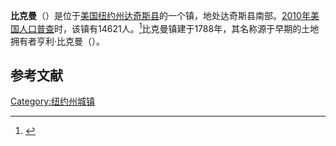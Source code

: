 {{Infobox settlement
|official_name            = 比克曼
|settlement_type          = 镇
|nickname                 =
|motto                    = "One of the Original Towns"

<!-- Images -->
|image_skyline            =
|imagesize                =
|image_caption            =
|image_flag               =
|image_seal               = <!-- 檔案不存在 Seal of the Town of Beekman.png ，可從英文維基百科取得 -->

<!-- Maps -->
|pushpin_map              = 
|pushpin_label_position   = <!-- the position of the pushpin label: left, right, top, bottom, none -->
|pushpin_map_caption      =
|pushpin_mapsize          =
|image_map                = Dutchess County New York incorporated areas Beekman highlighted.svg
|mapsize                  = 220px
|map_caption              =
|image_map1               =
|mapsize1                 =
|map_caption1             =

<!-- Location -->
|coordinates_region       = US-NY
|subdivision_type         = [[国家|国家]]
|subdivision_name         = [[美国|美国]]
|subdivision_type1        = [[美国行政区划|州]]
|subdivision_name1        = [[纽约州|纽约州]]
|subdivision_type2        = [[纽约州行政区划|县]]
|subdivision_name2        = [[达奇斯县|达奇斯县]]
|government_footnotes     =
|government_type          =
|established_title        = Established
|established_date         = 1788

<!-- Area -->
|unit_pref  =  Imperial
|area_footnotes           =
|area_magnitude           =
|area_total_km2           = 78.6
|area_land_km2            = 77.3
|area_water_km2           = 1.3
|area_total_sq_mi         = 
|area_land_sq_mi          = 
|area_water_sq_mi         = 

<!-- Population -->
|population_as_of         = [[2010年美国人口普查|2010]]
|population_footnotes     =
|population_total         = 14621
|population_density_km2   = 189.2
|population_density_sq_mi = 

<!-- General information -->
|timezone                 = [[美国东部时间|EST]]
|utc_offset               = -5
|timezone_DST             = EDT
|utc_offset_DST           = -4
|elevation_footnotes      =
|elevation_m              = 131
|elevation_ft             = 430
|latd                     = 41 |latm = 36 |lats = 34 |latNS = N
|longd                    = 73 |longm = 42 |longs = 31 |longEW = W

<!-- Area/postal codes & others -->
|postal_code_type         = [[美国邮政编码|邮政编码]]
|postal_code              = 12570
|area_code                = 845
|website                  = {{URL|www.townofbeekman.com}}
|footnotes                =
}}
'''比克曼'''（{{lang-en|Beekman}}）是位于[[美国|美国]][[纽约州|纽约州]][[达奇斯县|达奇斯县]]的一个镇，地处达奇斯县南部。[[2010年美国人口普查|2010年美国人口普查]]时，该镇有14621人。<ref name>{{cite web|url=http://factfinder2.census.gov|publisher=[[United_States_Census_Bureau|United States Census Bureau]]|title=American FactFinder|accessdate=2020-09-11|archive-date=2013-09-11|archive-url=https://web.archive.org/web/20130911234518/http://factfinder2.census.gov/|dead-url=no}}</ref>比克曼镇建于1788年，其名称源于早期的土地拥有者亨利·比克曼（{{lang|en|Henry Beekman}}）。

== 参考文献 ==
{{reflist}}

{{NY-stub}}
[[Category:纽约州城镇|Category:纽约州城镇]]